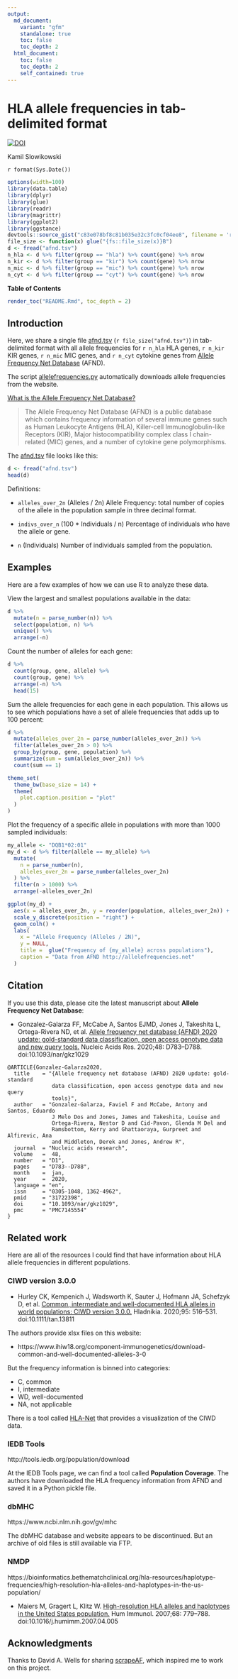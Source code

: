 ```yaml
---
output:
  md_document:
    variant: "gfm"
    standalone: true
    toc: false
    toc_depth: 2
  html_document:
    toc: false
    toc_depth: 2
    self_contained: true
---
```


# HLA allele frequencies in tab-delimited format

<a href="https://zenodo.org/badge/latestdoi/614108789"><img src="https://zenodo.org/badge/614108789.svg" alt="DOI"></a>

Kamil Slowikowski

`r format(Sys.Date())`

```r
options(width=100)
library(data.table)
library(dplyr)
library(glue)
library(readr)
library(magrittr)
library(ggplot2)
library(ggstance)
devtools::source_gist("c83e078bf8c81b035e32c3fc0cf04ee8", filename = 'render_toc.R')
file_size <- function(x) glue("{fs::file_size(x)}B")
d <- fread("afnd.tsv")
n_hla <- d %>% filter(group == "hla") %>% count(gene) %>% nrow
n_kir <- d %>% filter(group == "kir") %>% count(gene) %>% nrow
n_mic <- d %>% filter(group == "mic") %>% count(gene) %>% nrow
n_cyt <- d %>% filter(group == "cyt") %>% count(gene) %>% nrow
```


**Table of Contents**

```r
render_toc("README.Rmd", toc_depth = 2)
```


## Introduction

Here, we share a single file [afnd.tsv](afnd.tsv) (`r file_size("afnd.tsv")`) in tab-delimited format with all allele frequencies for `r n_hla` HLA genes, `r n_kir` KIR genes, `r n_mic` MIC genes, and `r n_cyt` cytokine genes from [Allele Frequency Net Database](http://allelefrequencies.net) (AFND).

The script [allelefrequencies.py](allelefrequencies.py) automatically downloads allele frequencies from the website.

[What is the Allele Frequency Net Database?](http://www.allelefrequencies.net/faqs.asp)

> The Allele Frequency Net Database (AFND) is a public database which contains
> frequency information of several immune genes such as Human Leukocyte
> Antigens (HLA), Killer-cell Immunoglobulin-like Receptors (KIR), Major
> histocompatibility complex class I chain-related (MIC) genes, and a number of
> cytokine gene polymorphisms.

The [afnd.tsv](afnd.tsv) file looks like this:

```r
d <- fread("afnd.tsv")
head(d)
```

Definitions:

- `alleles_over_2n` (Alleles / 2n)
  Allele Frequency: total number of copies of
  the allele in the population sample in three decimal format.

- `indivs_over_n` (100 \* Individuals / n)
  Percentage of individuals who have the allele or gene.

- `n` (Individuals)
  Number of individuals sampled from the population.


## Examples

Here are a few examples of how we can use R to analyze these data.

View the largest and smallest populations available in the data:

```r
d %>%
  mutate(n = parse_number(n)) %>%
  select(population, n) %>%
  unique() %>%
  arrange(-n)
```

Count the number of alleles for each gene:

```r
d %>%
  count(group, gene, allele) %>%
  count(group, gene) %>%
  arrange(-n) %>%
  head(15)
```

Sum the allele frequencies for each gene in each population. This allows us to
see which populations have a set of allele frequencies that adds up to 100
percent:

```r
d %>%
  mutate(alleles_over_2n = parse_number(alleles_over_2n)) %>%
  filter(alleles_over_2n > 0) %>%
  group_by(group, gene, population) %>%
  summarize(sum = sum(alleles_over_2n)) %>%
  count(sum == 1)
```

```r
theme_set(
  theme_bw(base_size = 14) +
  theme(
    plot.caption.position = "plot"
  )  
)
```

Plot the frequency of a specific allele in populations with more than 1000
sampled individuals:

```r

my_allele <- "DQB1*02:01"
my_d <- d %>% filter(allele == my_allele) %>%
  mutate(
    n = parse_number(n),
    alleles_over_2n = parse_number(alleles_over_2n)
  ) %>%
  filter(n > 1000) %>%
  arrange(-alleles_over_2n)

ggplot(my_d) +
  aes(x = alleles_over_2n, y = reorder(population, alleles_over_2n)) +
  scale_y_discrete(position = "right") +
  geom_colh() +
  labs(
    x = "Allele Frequency (Alleles / 2N)",
    y = NULL,
    title =  glue("Frequency of {my_allele} across populations"),
    caption = "Data from AFND http://allelefrequencies.net"
  )
```


## Citation

If you use this data, please cite the latest manuscript about **Allele Frequency
Net Database**:

- Gonzalez-Galarza FF, McCabe A, Santos EJMD, Jones J, Takeshita L,
  Ortega-Rivera ND, et al. [Allele frequency net database (AFND) 2020 update:
  gold-standard data classification, open access genotype data and new query
  tools.](https://pubmed.ncbi.nlm.nih.gov/31722398) Nucleic Acids Res. 2020;48:
  D783–D788. doi:10.1093/nar/gkz1029

```
@ARTICLE{Gonzalez-Galarza2020,
  title    = "{Allele frequency net database (AFND) 2020 update: gold-standard
              data classification, open access genotype data and new query
              tools}",
  author   = "Gonzalez-Galarza, Faviel F and McCabe, Antony and Santos, Eduardo
              J Melo Dos and Jones, James and Takeshita, Louise and
              Ortega-Rivera, Nestor D and Cid-Pavon, Glenda M Del and
              Ramsbottom, Kerry and Ghattaoraya, Gurpreet and Alfirevic, Ana
              and Middleton, Derek and Jones, Andrew R",
  journal  = "Nucleic acids research",
  volume   =  48,
  number   = "D1",
  pages    = "D783--D788",
  month    =  jan,
  year     =  2020,
  language = "en",
  issn     = "0305-1048, 1362-4962",
  pmid     = "31722398",
  doi      = "10.1093/nar/gkz1029",
  pmc      = "PMC7145554"
}
```

## Related work

Here are all of the resources I could find that have information about HLA
allele frequencies in different populations.

### CIWD version 3.0.0

- Hurley CK, Kempenich J, Wadsworth K, Sauter J, Hofmann JA, Schefzyk D, et al.
  [Common, intermediate and well-documented HLA alleles in world populations:
  CIWD version 3.0.0.](https://www.ncbi.nlm.nih.gov/pubmed/31970929) Hladnikia.
  2020;95: 516–531. doi:10.1111/tan.13811

The authors provide xlsx files on this website:

- https://www.ihiw18.org/component-immunogenetics/download-common-and-well-documented-alleles-3-0

But the frequency information is binned into categories:

- C, common
- I, intermediate
- WD, well-documented
- NA, not applicable

There is a tool called [HLA-Net](https://hla-net.eu/tools/cwd-viewer/results/)
that provides a visualization of the CIWD data.

### IEDB Tools

http://tools.iedb.org/population/download

At the IEDB Tools page, we can find a tool called **Population Coverage**. The
authors have downloaded the HLA frequency information from AFND and saved it in
a Python pickle file.

### dbMHC

https://www.ncbi.nlm.nih.gov/gv/mhc

The dbMHC database and website appears to be discontinued. But an archive of
old files is still available via FTP.

### NMDP

https://bioinformatics.bethematchclinical.org/hla-resources/haplotype-frequencies/high-resolution-hla-alleles-and-haplotypes-in-the-us-population/

- Maiers M, Gragert L, Klitz W. [High-resolution HLA alleles and haplotypes in
  the United States population.](https://pubmed.ncbi.nlm.nih.gov/17869653) Hum
  Immunol. 2007;68: 779–788. doi:10.1016/j.humimm.2007.04.005


## Acknowledgments

Thanks to David A. Wells for sharing [scrapeAF][1], which inspired me to work
on this project.

[1]: https://github.com/DAWells/scrapeAF

